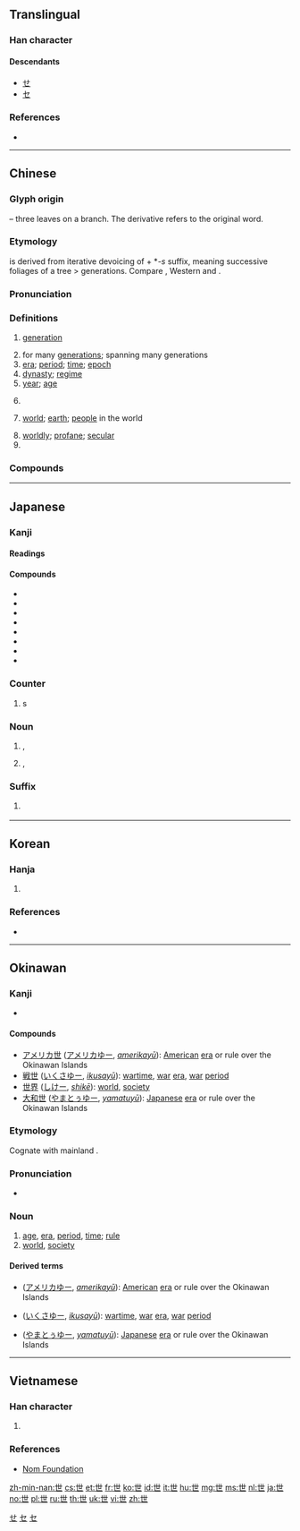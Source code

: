 {{character info/new}}

==Translingual==
{{stroke order|type=animate}}

===Han character===
{{Han char|rn=1|rad=一|as=04|sn=5|four=44717|canj=PT|ids=⿻廿𠃊}}

====Descendants====
* [[せ]]
* [[セ]]

===References===
* {{Han ref|kx=0077.110|dkj=00031|dj=0155.020|hdz=10014.060|uh=4E16|ud=19990|bh=A540|bd=42304}}

[[Category:Han characters from which hiragana were derived|せ]]
[[Category:Han characters from which katakana were derived|セ]]

----

==Chinese==
{{zh-forms|alt=丗,卋,㔺}}

===Glyph origin===
{{Han etyl}}
{{liushu|p}} – three leaves on a branch. The derivative {{och-l|葉}} refers to the original word.

===Etymology===
{{och-l|世}} is derived from iterative devoicing of {{och-l|葉|leaf}} + *''-s'' suffix, meaning successive foliages of a tree > generations. Compare {{cog|bo|ལོ་མ||leaf}}, Western {{cog|bo|ལོབ་མ||leaf}} and {{cog|bo|ལོ||year}}.

===Pronunciation===
{{zh-pron
|m=shì
|c=sai3
|h=pfs=sṳ
|md=sié
|mn=sì/qz,tw,xm:sè
|mn_note=sì - vernacular; sè - literary; sì - literary (Zhangzhou)
|w=2sr
|mc=y
|oc=y
|cat=n,cls,a,pn
}}

===Definitions===
{{zh-hanzi}}

# [[generation]]
#: {{zh-x|世代|generation}}
# for many [[generation]]s; spanning many generations
# [[era]]; [[period]]; [[time]]; [[epoch]]
# [[dynasty]]; [[regime]]
# [[year]]; [[age]]
# {{zh-classifier|the time of one's life}}
#: {{zh-x|一生一世|a lifetime, all of one's life}}
# [[world]]; [[earth]]; [[people]] in the world
#: {{zh-x|世界|world}}
# [[worldly]]; [[profane]]; [[secular]]
# {{surname|lang=zh}}

===Compounds===
{{zh-der|一世|一世界|三世|三世佛|上世|上新世|下世|不世|不世出|不偶世|世上|世主|世事|世交|世人|世仇|世代|世伯|世侄|世俗|世傳|世儒|世兄|世典|世務|世及|世叔|世味|世好|世婦|世子|世家|世尊|世局|世居|世弟|世德|世恩錄|世情|世態|世故|世教|世族|世業|世母|世法|世父|世牒|世界|世界報|世界性|世界級|世界觀|世界語|世系|世紀|世紀末|世綵堂|世胄|世胙|世臺|世表|世襲|世親|世誼|世講|世譜|世路|世運|世道|世醫|世間|世面|世風|並世|中世|中世紀|中新世|亂世|二世|人世|今世|今世說|來世|傲世|傳世|傾世|元世祖|先世|入世|全世界|再世|再世交|出世|出世作|前世|創世紀|勸世|包世臣|化世|半世|即世|厭世|厭世觀|去世|叔世|古新世|名世|命世|命世才|問世|器世間|嚴世蕃|在世|塵世|夷世|奕世|媚世|季世|安世高|家世|宿世|就世|希世|平世|幻世|度世|張世傑|後世|後半世|徐世昌|御世|慢世|憤世|應世|戴名世|故世|救世|救世主|救世軍|新世界|新世紀|明世|時世|晚世|晻世|暮世|曠世|末世|末世論|李世民|棄世|永世|沒世|治世|泉世|洪積世|浮世|浮世繪|涉世|淑世|清世|清世宗|清世祖|渾世|滿世界|滿世間|濁世|濟世|王世貞|玩世|現世|現世報|現世寶|現世界|用世|當世|百世|百世師|盛世|盡世|矯世|萬世|稀世|立世|累世|絕世|經世|緯世|繫世|老世交|背世|舉世|華胥世|蓋世|處世|虞世南|衰世|袁世凱|見世報|見世面|覺世|觀世音|謝世|警世|警世鐘|跨世紀|身世|轉世|辟世|辭世|近世|近世史|逃世|逝世|逢世|遁世|過世|遯世|遺世|避世|邁世|邪世|郎世寧|醒世|重世|長世|閱世|阿闍世|降世|陰世|陽世|隔世|離世|面世|韓世忠|高世|高世志}}

----

==Japanese==

===Kanji===
{{ja-kanji|grade=3|rs=一04}}

====Readings====
{{ja-readings
|goon=[[せ]] (se)
|kanon=[[せい]] (sei)
|kun=[[よ]] (yo)
|nanori=[[とし]] (toshi), [[ゆ]] (yu), [[ゆき]] (yuki)
}}

====Compounds====
{{der-top|Compounds}}
* {{ja-r|世%界|せ%かい}}
* {{ja-r|世%紀|せい%き}}
* {{ja-r|世%辞|せ%じ}}
* {{ja-r|永%世|えい%せい}}
* {{ja-r|救%世%主|きゅう%せい%しゅ}}
* {{ja-r|創%世%記|そう%せい%き}}
* {{ja-r|創%世%期|そう%せい%き}}
* {{ja-r|新%世%界|しん%せ%かい}}
{{der-bottom}}

===Counter===
{{ja-pos|せい|counter}}

# {{l|en|generation}}s

===Noun===
{{ja-noun|よ}}

# {{l|en|world}}, {{l|en|society}}
# {{l|en|generation}}, {{l|en|age}}

===Suffix===
{{ja-pos|せい|suffix}}

# {{lb|ja|geology|sort=せい}} {{l|en|epoch}}

[[Category:Han characters from which katakana were derived|セ]]

----

==Korean==

===Hanja===
{{ko-hanja|hangeul=세|rv=se|mr=se|y=sey|eumhun=인간|ehrv=in-gan|ehmr=in'gan|ehy=}}

# {{defn|lang=ko|sort=一04}}

===References===
* {{Hanja ref|nav=10081}}

----

==Okinawan==

===Kanji===
{{head|ryu|kanji}}

* {{ja-readings|kun=[[ゆー]] (yū)|on=[[し]] (shi)}}

====Compounds====
{{der-top|Compounds}}
* [[アメリカ世]] ([[アメリカゆー]], ''[[amerikayū]]''): [[American]] [[era]] or rule over the Okinawan Islands
* [[戦世]] ([[いくさゆー]], ''[[ikusayū]]''): [[wartime]], [[war]] [[era]], [[war]] [[period]]
* [[世界]] ([[しけー]], ''[[shikē]]''): [[world]], [[society]]
* [[大和世]] ([[やまとぅゆー]], ''[[yamatuyū]]''): [[Japanese]] [[era]] or rule over the Okinawan Islands
{{der-bottom}}

===Etymology===
Cognate with mainland {{cog|ja|世|tr=yo}}.

===Pronunciation===
* {{IPA|/juː/|lang=ryu}}

===Noun===
{{head|ryu|noun|hiragana|ゆー|romaji|yū}}

# [[age]], [[era]], [[period]], [[time]]; [[rule]]
# [[world]], [[society]]

====Derived terms====
* {{l|ryu|アメリカ世}} ([[アメリカゆー]], ''[[amerikayū]]''): [[American]] [[era]] or rule over the Okinawan Islands
* {{l|ryu|戦世}} ([[いくさゆー]], ''[[ikusayū]]''): [[wartime]], [[war]] [[era]], [[war]] [[period]]
* {{l|ryu|大和世}} ([[やまとぅゆー]], ''[[yamatuyū]]''): [[Japanese]] [[era]] or rule over the Okinawan Islands

----

==Vietnamese==

===Han character===
{{vi-hantu|[[thế]], [[thá]], [[thé]], [[thể]]|rs=一04}}

# {{defn|lang=vi|sort=一04}}

===References===
* [http://nomfoundation.org/common/nom_details.php?codepoint=4e16 Nom Foundation]

[[zh-min-nan:世]]
[[cs:世]]
[[et:世]]
[[fr:世]]
[[ko:世]]
[[id:世]]
[[it:世]]
[[hu:世]]
[[mg:世]]
[[ms:世]]
[[nl:世]]
[[ja:世]]
[[no:世]]
[[pl:世]]
[[ru:世]]
[[th:世]]
[[uk:世]]
[[vi:世]]
[[zh:世]]